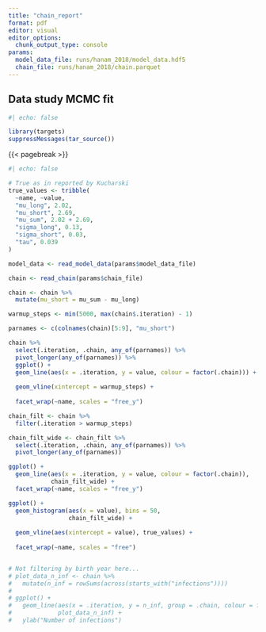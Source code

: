 ```yaml
---
title: "chain_report"
format: pdf
editor: visual
editor_options: 
  chunk_output_type: console
params:
  model_data_file: runs/hanam_2018/model_data.hdf5
  chain_file: runs/hanam_2018/chain.parquet
---
```


## Data study MCMC fit

```r
#| echo: false

library(targets)
suppressMessages(tar_source())

```

{{< pagebreak >}}

```r
#| echo: false

# True as in reported by Kucharski
true_values <- tribble(
  ~name, ~value,
  "mu_long", 2.02,
  "mu_short", 2.69,
  "mu_sum", 2.02 + 2.69,
  "sigma_long", 0.13,
  "sigma_short", 0.03,
  "tau", 0.039
)

model_data <- read_model_data(params$model_data_file)

chain <- read_chain(params$chain_file)

chain <- chain %>%
  mutate(mu_short = mu_sum - mu_long)

warmup_steps <- min(5000, max(chain$.iteration) - 1)

parnames <- c(colnames(chain)[5:9], "mu_short")

chain %>%
  select(.iteration, .chain, any_of(parnames)) %>%
  pivot_longer(any_of(parnames)) %>%
  ggplot() +
  geom_line(aes(x = .iteration, y = value, colour = factor(.chain))) +
  
  geom_vline(xintercept = warmup_steps) +
  
  facet_wrap(~name, scales = "free_y")

chain_filt <- chain %>%
  filter(.iteration > warmup_steps)

chain_filt_wide <- chain_filt %>% 
  select(.iteration, .chain, any_of(parnames)) %>%
  pivot_longer(any_of(parnames))

ggplot() +
  geom_line(aes(x = .iteration, y = value, colour = factor(.chain)),
            chain_filt_wide) +
  facet_wrap(~name, scales = "free_y")

ggplot() +
  geom_histogram(aes(x = value), bins = 50,
                 chain_filt_wide) +
  
  geom_vline(aes(xintercept = value), true_values) +
  
  facet_wrap(~name, scales = "free")


# Not filtering by birth year here...
# plot_data_n_inf <- chain %>%
#   mutate(n_inf = rowSums(across(starts_with("infections"))))
# 
# ggplot() +
#   geom_line(aes(x = .iteration, y = n_inf, group = .chain, colour = factor(.chain)),
#             plot_data_n_inf) +
#   ylab("Number of infections")

```
